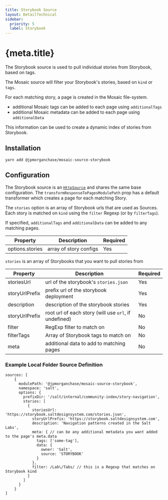 ```yaml
---
title: Storybook Source
layout: DetailTechnical
sidebar:
  priority: 5
  label: Storybook
---
```


# {meta.title}

The Storybook source is used to pull individual stories from Storybook, based on tags.

The Mosaic source will filter your Storybook's stories, based on `kind` or `tags`.

For each matching story, a page is created in the Mosaic file-system.

- additional Mosaic tags can be added to each page using `additionalTags`
- additional Mosaic metadata can be added to each page using `additionalData`

This information can be used to create a dynamic index of stories from Storybook.

## Installation

`yarn add @jpmorganchase/mosaic-source-storybook`

## Configuration

The Storybook source is an [`HttpSource`](./https-source) and shares the same base configuration.
The `transformResponseToPagesModulePath` prop has a default transformer which creates a page for each matching Story.

The `stories` option is an array of Storybook urls that are used as Sources.
Each story is matched on `kind` using the `filter` Regexp (or by `filterTags`).

If specified, `additionalTags` and `additionalData` can be added to any matching pages.

| Property        | Description            | Required |
| --------------- | ---------------------- | -------- |
| options.stories | array of story configs | Yes      |

`stories` is an array of Storybooks that you want to pull stories from

| Property       | Description                                           | Required |
| -------------- | ----------------------------------------------------- | -------- |
| storiesUrl     | url of the storybook's `stories.json`                 | Yes      |
| storyUrlPrefix | prefix url of the storybook deployment                | Yes      |
| description    | description of the storybook stories                  | Yes      |
| storyUrlPrefix | root url of each story (will use `url`, if undefined) | No       |
| filter         | RegExp filter to match on                             | No       |
| filterTags     | Array of Storybook tags to match on                   | No       |
| meta           | additional data to add to matching pages              | No       |

### Example Local Folder Source Definition

```
sources: [
    {
      modulePath: '@jpmorganchase/mosaic-source-storybook',
      namespace: 'salt',
      options: {
        prefixDir: '/salt/internal/community-index/story-navigation',
        stories: [
          {
            storiesUrl: 'https://storybook.saltdesignsystem.com/stories.json',
            storyUrlPrefix: 'https://storybook.saltdesignsystem.com',
            description: 'Navigation patterns created in the Salt Labs',
            meta: { // can be any additional metadata you want added to the page's meta.data
              tags: ['some-tag'],
              data: {
                owner: 'Salt',
                source: 'STORYBOOK'
              }
            },
            filter: /Lab\/Tabs/ // this is a Regexp that matches on Storybook kind
          }
        ]
      }
    }
]
```
